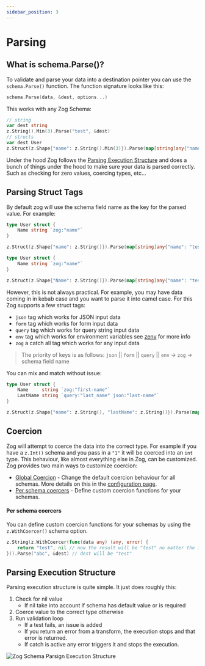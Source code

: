 ```yaml
---
sidebar_position: 3
---
```


# Parsing

## What is schema.Parse()?

To validate and parse your data into a destination pointer you can use the `schema.Parse()` function. The function signature looks like this:

```go
schema.Parse(data, &dest, options...)
```

This works with any Zog Schema:

```go
// string
var dest string
z.String().Min(3).Parse("test", &dest)
// structs
var dest User
z.Struct(z.Shape{"name": z.String().Min(3)}).Parse(map[string]any{"name": "test"}, &dest)
```

Under the hood Zog follows the [Parsing Execution Structure](#parsing-execution-structure) and does a bunch of things under the hood to make sure your data is parsed correctly. Such as checking for zero values, coercing types, etc...

## Parsing Struct Tags

By default zog will use the schema field name as the key for the parsed value. For example:

```go
type User struct {
	Name string `zog:"name"`
}

z.Struct(z.Shape{"name": z.String()}).Parse(map[string]any{"name": "test"}, &User{}) // note zog will fetch the value as map[name]

type User struct {
	Name string `zog:"name"`
}

z.Struct(z.Shape{"Name": z.String()}).Parse(map[string]any{"name": "test"}, &User{}) // note zog will fetch the value as map[Name]
```

However, this is not always practical. For example, you may have data coming in in kebab case and you want to parse it into camel case. For this Zog supports a few struct tags:

- `json` tag which works for JSON input data
- `form` tag which works for form input data
- `query` tag which works for query string input data
- `env` tag which works for environment variables see [zenv](/packages/zenv) for more info
- `zog` a catch all tag which works for any input data

> The priority of keys is as follows:
> `json` || `form` || `query` || `env` -> `zog` -> schema field name

You can mix and match without issue:

```go
type User struct {
	Name     string `zog:"first-name"`
	LastName string `query:"last_name" json:"last-name"`
}

z.Struct(z.Shape{"name": z.String(), "lastName": z.String()}).Parse(map[string]any{"first-name": "test", "lastName": "Doe"}, &User{})
```

## Coercion

Zog will attempt to coerce the data into the correct type. For example if you have a `z.Int()` schema and you pass in a `"1"` it will be coerced into an `int` type. This behaviour, like almost everything else in Zog, can be customized. Zog provides two main ways to customize coercion:

- [Global Coercion](/configuration#coercion) - Change the default coercion behaviour for all schemas. More details on this in the [configuration page](/configuration#coercion).
- [Per schema coercers](#per-schema-coercers) - Define custom coercion functions for your schemas.

#### Per schema coercers

You can define custom coercion functions for your schemas by using the `z.WithCoercer()` schema option.

```go
z.String(z.WithCoercer(func(data any) (any, error) {
	return "test", nil // now the result will be "test" no matter the input
})).Parse("abc", &dest) // dest will be "test"
```

## Parsing Execution Structure

Parsing execution structure is quite simple. It just does roughly this:

1. Check for nil value
   - If nil take into account if schema has default value or is required
2. Coerce value to the correct type otherwise
3. Run validation loop
   - If a test fails, an issue is added
   - If you return an error from a transform, the execution stops and that error is returned.
   - If catch is active any error triggers it and stops the execution.

![Zog Schema Parsign Execution Structure](./img/parsing-workflow.png)
